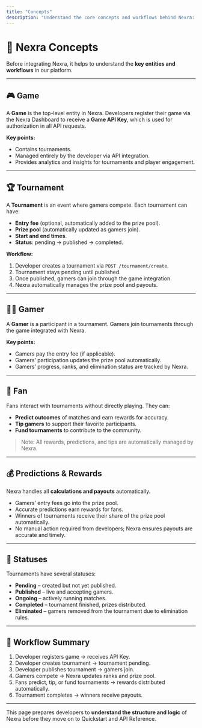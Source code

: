 ```yaml
---
title: "Concepts"
description: "Understand the core concepts and workflows behind Nexra: games, tournaments, gamers, fans, predictions, and rewards."
---
```


# 🧠 Nexra Concepts

Before integrating Nexra, it helps to understand the **key entities and workflows** in our platform.

---

## 🎮 Game

A **Game** is the top-level entity in Nexra. Developers register their game via the Nexra Dashboard to receive a **Game API Key**, which is used for authorization in all API requests.

**Key points:**

- Contains tournaments.
- Managed entirely by the developer via API integration.
- Provides analytics and insights for tournaments and player engagement.

---

## 🏆 Tournament

A **Tournament** is an event where gamers compete. Each tournament can have:

- **Entry fee** (optional, automatically added to the prize pool).
- **Prize pool** (automatically updated as gamers join).
- **Start and end times**.
- **Status**: pending → published → completed.

**Workflow:**

1. Developer creates a tournament via `POST /tournament/create`.
2. Tournament stays pending until published.
3. Once published, gamers can join through the game integration.
4. Nexra automatically manages the prize pool and payouts.

---

## 👨‍💻 Gamer

A **Gamer** is a participant in a tournament. Gamers join tournaments through the game integrated with Nexra.

**Key points:**

- Gamers pay the entry fee (if applicable).
- Gamers’ participation updates the prize pool automatically.
- Gamers’ progress, ranks, and elimination status are tracked by Nexra.

---

## 👥 Fan

Fans interact with tournaments without directly playing. They can:

- **Predict outcomes** of matches and earn rewards for accuracy.
- **Tip gamers** to support their favorite participants.
- **Fund tournaments** to contribute to the community.

> Note: All rewards, predictions, and tips are automatically managed by Nexra.

---

## 💰 Predictions & Rewards

Nexra handles all **calculations and payouts** automatically.

- Gamers’ entry fees go into the prize pool.
- Accurate predictions earn rewards for fans.
- Winners of tournaments receive their share of the prize pool automatically.
- No manual action required from developers; Nexra ensures payouts are accurate and timely.

---

## 🔄 Statuses

Tournaments have several statuses:

- **Pending** – created but not yet published.
- **Published** – live and accepting gamers.
- **Ongoing** – actively running matches.
- **Completed** – tournament finished, prizes distributed.
- **Eliminated** – gamers removed from the tournament due to elimination rules.

---

## 🔗 Workflow Summary

1. Developer registers game → receives API Key.
2. Developer creates tournament → tournament pending.
3. Developer publishes tournament → gamers join.
4. Gamers compete → Nexra updates ranks and prize pool.
5. Fans predict, tip, or fund tournaments → rewards distributed automatically.
6. Tournament completes → winners receive payouts.

---

This page prepares developers to **understand the structure and logic** of Nexra before they move on to Quickstart and API Reference.
